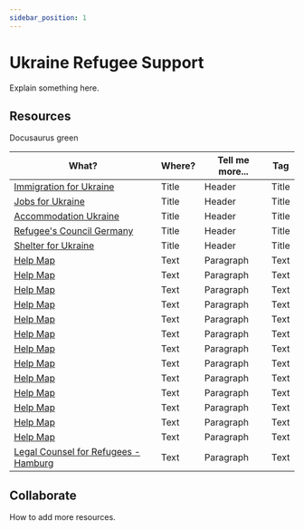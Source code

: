 ```yaml
---
sidebar_position: 1
---
```


# Ukraine Refugee Support

Explain something here.

## Resources
<Highlight color="#25c2a0">Docusaurus green</Highlight>

| What?       | Where?      | Tell me more... | Tag         |
| ----------- | ----------- | --------------- | ----------- |
| [Immigration for Ukraine](http://www.immigration4ukraine.eu/)      | Title       | Header      | Title       |
| [Jobs for Ukraine](https://www.jobs4ukraine.eu/)      | Title       | Header      | Title       |
| [Accommodation Ukraine](https://www.unterkunft-ukraine.de/)      | Title       | Header      | Title       |
| [Refugee's Council Germany](https://www.fluechtlingsrat-lsa.de/2022/02/ukraine-aktuelle-informationen-zu-ukraine-laufend-aktualisiert/)      | Title       | Header      | Title       |
| [Shelter for Ukraine](https://www.shelter4ua.com/)      | Title       | Header      | Title       |
| [Help Map](https://dopomoha.ro/en)   | Text        | Paragraph   | Text        |
| [Help Map](https://ctsf-production-storage-2dp8cdun3vsm.s3.eu-west-1.amazonaws.com/Ghid_regim_juridic_brosura_RO-UA-lista.pdf)   | Text        | Paragraph   | Text        |
| [Help Map](https://ukraineisforever.notion.site/571370065f184f469bc99c4c30f41ba8)   | Text        | Paragraph   | Text        |
| [Help Map](https://eng.ffr.org.ua/)   | Text        | Paragraph   | Text        |
| [Help Map](https://twitter.com/korrinesky/status/1496770898019303427)   | Text        | Paragraph   | Text        |
| [Help Map](https://twitter.com/TheWarden04/status/1497037222847336448)   | Text        | Paragraph   | Text        |
| [Help Map](https://www.berlin.de/ukraine/)   | Text        | Paragraph   | Text        |
| [Help Map](https://t.me/ukraineberlinarrivalsupport)   | Text        | Paragraph   | Text        |
| [Help Map](https://docs.google.com/document/d/1OlZIz-72A2xI2uUOFE07L5ObQGP4JDcXZ2vdIs2P9BQ/mobilebasic)   | Text        | Paragraph   | Text        |
| [Help Map](https://www.edf-feph.org/inclusive-emergency-response/)   | Text        | Paragraph   | Text        |
| [Help Map](https://zusammenleben-willkommen.de/vermittlung/)   | Text        | Paragraph   | Text        |
| [Help Map](https://ind.nl/en/ukraine/Pages/Ukraine.aspx)   | Text        | Paragraph   | Text        |
| [Help Map](https://www.coa.nl/nl)   | Text        | Paragraph   | Text        |
| [Legal Counsel for Refugees - Hamburg](http://poliklinik1.org/refugee-law-clinic)   | Text        | Paragraph   | Text        |.


## Collaborate

How to add more resources.
